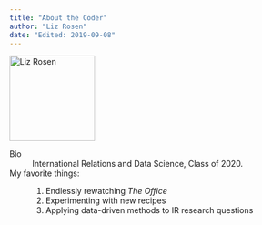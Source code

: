 ```yaml
---
title: "About the Coder"
author: "Liz Rosen"
date: "Edited: 2019-09-08"
---
```


![](https://encrypted-tbn0.gstatic.com/images?q=tbn:ANd9GcTj0SoTP-xZQHwWcURURb-FJHi6Vykt2KvFkGSIdzg9_RMPWD0BGA 'Liz Rosen'){width=150 height=150}

Bio
:   International Relations and Data Science, Class of 2020.

My favorite things:
:   1. Endlessly rewatching *The Office*
    2. Experimenting with new recipes
    3. Applying data-driven methods to IR research questions
